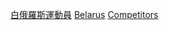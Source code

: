 {{parent category}}

[[Category:白俄羅斯運動員|]]
[[Category:各國奧運運動員|Belarus]]
[[Category:奧林匹克運動會白俄羅斯代表團|Competitors]]